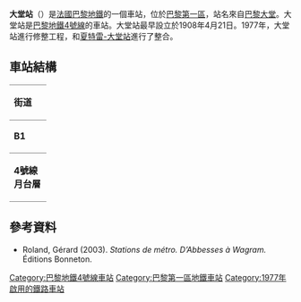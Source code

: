 {{expand|time=2016-02-25T06:51:53+00:00}}
{{no footnotes|time=2016-02-25T06:51:53+00:00}}
{{Infobox station
| name                = Les Halles
| symbol_location     = paris
| symbol              = m
| symbol2             = 
| type                = [[巴黎地鐵|巴黎地鐵]]車站
| image               = [[File:Metro_de_Paris_-_Ligne_4_-_Les_Halles_01.jpg|275px]]
| alt                 = 
| caption             = 
| other_name          = 
| address             = Pl. Carrée<br>Rue Turbigo × Rambuteau<br>Pl. des Verrières<br />[[巴黎第一區|巴黎第一區]]
| borough             = [[法蘭西島|法蘭西島]]
| country             = 法國
| iso_region          = FR_scale:2000
| coordinates_display = title
| coordinates_format  = dms
| latd  = 48.86250| latm  = | lats  = | latNS  = 
| longd = 2.34611| longm = | longs = | longEW = 
| coordinates         = 
| owned               = [[RATP|RATP]]
| operator            = [[RATP|RATP]]
| line                = 
| disabled            = 
| zone                = 1
| opened              = 1977年10月3日 <br> （取代1908年4月21日的舊站）
| closed              = <!-- {{End date|YYYY|MM|DD|df=y}} -->
| services            = 
| map_type            = France Paris
}}
'''大堂站'''（{{lang-fr|Les Halles}}）是[[法國|法國]][[巴黎地鐵|巴黎地鐵]]的一個車站，位於[[巴黎第一區|巴黎第一區]]，站名來自[[巴黎大堂|巴黎大堂]]。大堂站是[[巴黎地鐵4號線|巴黎地鐵4號線]]的車站。大堂站最早設立於1908年4月21日。1977年，大堂站進行修整工程，和[[夏特雷-大堂站|夏特雷-大堂站]]進行了整合。

== 車站結構 ==
{| border=0 cellspacing=0 cellpadding=3
|style="border-bottom:solid 1px gray;border-top:solid 1px gray;" width=50 valign=top|'''街道'''
|-
|style="border-bottom:solid 1px gray;border-top:solid 1px gray;" width=50 valign=top|'''B1'''
|style="border-top:solid 1px gray;border-bottom:solid 1px gray;" width=100 valign=top|月台連接夾層
|-
|style="border-bottom:solid 1px gray;" width=50 rowspan=10 valign=top|'''4號線月台層'''
|style="border-top:solid 1px gray;border-right:solid 2px black;border-left:solid 2px black;border-bottom:solid 2px black;" colspan=2|<center><small>[[側式月台|側式月台]]，右側開門</small></center>
|-
|style="border-bottom:solid 1px gray;" width=100|北行
|style="border-bottom:solid 1px gray;" width=390|{{arrow|L}} [[File:Metro-M.svg|16x16px]][[File:Paris_Metro_4.svg|16x16px]]往[[克里尼昂古門站|克里尼昂古門]]<small>（[[埃蒂安·馬塞爾站|埃蒂安·馬塞爾]]）</small>
|-
|南行
|{{arrow|R}} [[File:Metro-M.svg|16x16px]][[File:Paris_Metro_4.svg|16x16px]]往[[巴涅-露西·奧布拉克站|巴涅-露西·奧布拉克]]<small>（[[夏特雷站|夏特雷]]）</small>
|-
|style="border-top:solid 2px black;border-right:solid 2px black;border-left:solid 2px black;border-bottom:solid 1px gray;" colspan=2|<center><small>[[側式月台|側式月台]]，右側開門</small></center>
|}
{{Commons category|Les Halles (Paris Metro)}}

==參考資料==
*Roland, Gérard (2003). ''Stations de métro. D’Abbesses à Wagram.'' Éditions Bonneton.

{{巴黎地鐵4號線}}
{{DEFAULTSORT:Les Halles}}
[[Category:巴黎地鐵4號線車站|Category:巴黎地鐵4號線車站]]
[[Category:巴黎第一區地鐵車站|Category:巴黎第一區地鐵車站]]
[[Category:1977年啟用的鐵路車站|Category:1977年啟用的鐵路車站]]